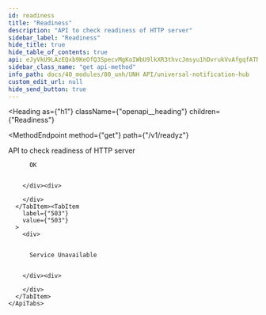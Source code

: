 ```yaml
---
id: readiness
title: "Readiness"
description: "API to check readiness of HTTP server"
sidebar_label: "Readiness"
hide_title: true
hide_table_of_contents: true
api: eJyVkU9LAzEQxb9KeOfQ3SpecvMgKoIWbU9lkXR3thvcJmsyu1hDvrukVvAfgqfATN68md+LYL0NUGsE8hN5VBINhdqbgY2zUDhfXAt2ou6ofhKedGMshSBcK66Wy4U4yiQ8hcHZQAEq4qQs8/N10t0NksRZefqz9UB+MjWJldWTNr3e9ISUJHbEnWugsCWGxKC5g0IxzYu8yf4V8rh3PiFi9D0UOuZBFUWMo+0eyTaDM5ZTQqokjG1dtmfDPUFhZU1W617cOjatqXXeSFyNG/wGonVe/CnJnffv81k5K/PBgwu80za7Wr3LpvcfFL97RNTOMln+B3feD3km0wsXQ6+NzZ4HEPHIa41pfgjoQKyS6FzgXI5xowOtfJ9SLj+P5PdQ60pi0t4cQlDr6nMMlxdLpPQG3ni/Fw==
sidebar_class_name: "get api-method"
info_path: docs/40_modules/80_unh/UNH API/universal-notification-hub
custom_edit_url: null
hide_send_button: true
---
```



<Heading
  as={"h1"}
  className={"openapi__heading"}
  children={"Readiness"}
>
</Heading>

<MethodEndpoint
  method={"get"}
  path={"/v1/readyz"}
>
  
</MethodEndpoint>



API to check readiness of HTTP server

<div>
  <div>
    <ApiTabs
      label={undefined}
      id={undefined}
    >
      <TabItem
        label={"200"}
        value={"200"}
      >
        <div>
          
          
          OK
          
          
        </div><div>
          
        </div>
      </TabItem><TabItem
        label={"503"}
        value={"503"}
      >
        <div>
          
          
          Service Unavailable
          
          
        </div><div>
          
        </div>
      </TabItem>
    </ApiTabs>
  </div>
</div>
      
